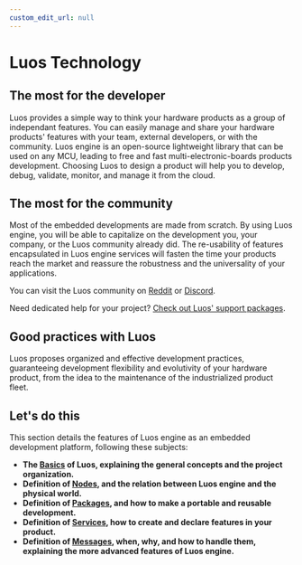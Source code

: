 ```yaml
---
custom_edit_url: null
---
```


# Luos Technology

## The most for the developer

Luos provides a simple way to think your hardware products as a group of independant features. You can easily manage and share your hardware products' features with your team, external developers, or with the community.
Luos engine is an open-source lightweight library that can be used on any MCU, leading to free and fast multi-electronic-boards products development. Choosing Luos to design a product will help you to develop, debug, validate, monitor, and manage it from the cloud.

## The most for the community

Most of the embedded developments are made from scratch. By using Luos engine, you will be able to capitalize on the development you, your company, or the Luos community already did. The re-usability of features encapsulated in Luos engine services will fasten the time your products reach the market and reassure the robustness and the universality of your applications.

You can visit the Luos community on <a href="https://www.reddit.com/r/Luos/" target ="_blank">Reddit</a> or <a href="http://bit.ly/JoinLuosDiscord" target ="_blank">Discord</a>.

Need dedicated help for your project? <a href="https://www.luos.io/support" target ="_blank">Check out Luos' support packages</a>.

## Good practices with Luos

Luos proposes organized and effective development practices, guaranteeing development flexibility and evolutivity of your hardware product, from the idea to the maintenance of the industrialized product fleet.

## Let's do this

This section details the features of Luos engine as an embedded development platform, following these subjects:

- **The [Basics](./basics) of Luos, explaining the general concepts and the project organization.**
- **Definition of [Nodes](./node), and the relation between Luos engine and the physical world.**
- **Definition of [Packages](./package), and how to make a portable and reusable development.**
- **Definition of [Services](./services), how to create and declare features in your product.**
- **Definition of [Messages](./message), when, why, and how to handle them, explaining the more advanced features of Luos engine.**
